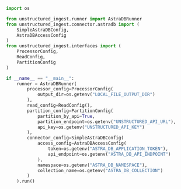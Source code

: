 ```python Python Ingest v1
import os

from unstructured_ingest.runner import AstraDBRunner
from unstructured_ingest.connector.astradb import (
    SimpleAstraDBConfig,
    AstraDBAccessConfig
)
from unstructured_ingest.interfaces import (
    ProcessorConfig,
    ReadConfig,
    PartitionConfig
)

if __name__ == "__main__":
    runner = AstraDBRunner(
        processor_config=ProcessorConfig(
            output_dir=os.getenv("LOCAL_FILE_OUTPUT_DIR")
        ),
        read_config=ReadConfig(),
        partition_config=PartitionConfig(
            partition_by_api=True,
            partition_endpoint=os.getenv("UNSTRUCTURED_API_URL"),
            api_key=os.getenv("UNSTRUCTURED_API_KEY")
        ),
        connector_config=SimpleAstraDBConfig(
            access_config=AstraDBAccessConfig(
                token=os.getenv("ASTRA_DB_APPLICATION_TOKEN"),
                api_endpoint=os.getenv("ASTRA_DB_API_ENDPOINT")
            ),
            namespace=os.getenv("ASTRA_DB_NAMESPACE"),
            collection_name=os.getenv("ASTRA_DB_COLLECTION")
        )
    ).run()
```